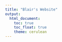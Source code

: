 ```yaml
---
title: "Blair's Website"
output: 
  html_document:
    toc: true
    toc_float: true
    theme: cerulean
---
```


